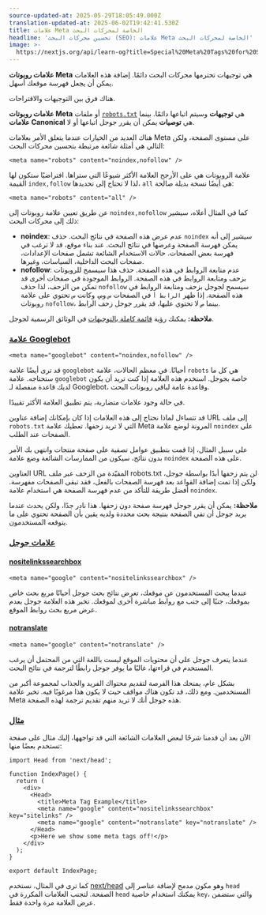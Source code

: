 ```yaml
---
source-updated-at: 2025-05-29T18:05:49.000Z
translation-updated-at: 2025-06-02T19:42:41.530Z
title: علامات Meta الخاصة لمحركات البحث
headline: 'تحسين محركات البحث (SEO): علامات Meta الخاصة لمحركات البحث'
image: >-
  https://nextjs.org/api/learn-og?title=Special%20Meta%20Tags%20for%20Search%20Engines&amp;chapter=8
---
```


**علامات روبوتات Meta** هي توجيهات تحترمها محركات البحث دائمًا. إضافة هذه العلامات يمكن أن يجعل فهرسة موقعك أسهل.

هناك فرق بين التوجيهات والاقتراحات.

**علامات روبوتات Meta** أو ملفات [`robots.txt`](/learn/seo/crawling-and-indexing/robots-txt) هي **توجيهات** وسيتم اتباعها دائمًا. بينما **علامات Canonical** هي **توصيات** يمكن أن يقرر جوجل اتباعها أو لا.

هناك العديد من الخيارات عندما يتعلق الأمر بعلامات Meta على مستوى الصفحة، ولكن التالي هي أمثلة شائعة مرتبطة بتحسين محركات البحث:

```
<meta name="robots" content="noindex,nofollow" />
```

علامة الروبوتات هي على الأرجح العلامة الأكثر شيوعًا التي ستراها. افتراضيًا ستكون لها القيمة `index,follow` لذا لا تحتاج إلى تحديدها، `all` هي أيضًا نسخة بديلة صالحة:

```
<meta name="robots" content="all" />
```

عن طريق تعيين علامة روبوتات إلى `noindex,nofollow` كما في المثال أعلاه، سيشير ذلك إلى محركات البحث:

*   **noindex**: عدم عرض هذه الصفحة في نتائج البحث. حذف `noindex` سيشير إلى أنه يمكن فهرسة الصفحة وعرضها في نتائج البحث. عند بناء موقع، قد لا ترغب في فهرسة بعض الصفحات. حالات الاستخدام الشائعة تشمل صفحات الإعدادات، صفحات البحث الداخلية، السياسات، وغيرها.
*   **nofollow**: عدم متابعة الروابط في هذه الصفحة. حذف هذا سيسمح للروبوتات بزحف ومتابعة الروابط في هذه الصفحة. الروابط الموجودة في صفحات أخرى قد تمكن من الزحف، لذا حذف `nofollow` سيسمح لجوجل بزحف ومتابعة الروابط في هذه الصفحة. إذا ظهر `الرابط أ` في الصفحات `س` و`ص`، وكانت `س` تحتوي على علامة روبوتات `nofollow`، بينما `ص` لا تحتوي عليها، قد يقرر جوجل زحف الرابط.

**ملاحظة:** يمكنك رؤية [قائمة كاملة بالتوجيهات](https://developers.google.com/search/docs/advanced/robots/robots_meta_tag#directives) في الوثائق الرسمية لجوجل.

### [علامة Googlebot](#googlebot-tag)

```
<meta name="googlebot" content="noindex,nofollow" />
```

قد ترى أيضًا علامة `googlebot` أحيانًا. في معظم الحالات، علامة `robots` هي كل ما ستحتاجه. علامة `googlebot` خاصة بجوجل. استخدم هذه العلامة إذا كنت تريد أن يكون لديك قاعدة منفصلة لـ Googlebot، وقاعدة عامة لباقي روبوتات البحث.

في حالة وجود علامات متضاربة، يتم تطبيق العلامة الأكثر تقييدًا.

قد تتساءل لماذا نحتاج إلى هذه العلامات إذا كان بإمكانك إضافة عناوين URL إلى ملف `robots.txt` التي لا تريد زحفها. تعطيك علامة Meta المرونة لوضع علامة `noindex` على الصفحات عند الطلب.

على سبيل المثال، إذا قمت بتطبيق عوامل تصفية على صفحة منتجات وانتهى بك الأمر بدون نتائج، سيكون من الممارسات الشائعة وضع علامة `noindex` على هذه الصفحة.

العناوين URL المقيّدة من الزحف عبر ملف robots.txt لن يتم زحفها أبدًا بواسطة جوجل، ولكن إذا تمت إضافة القواعد بعد فهرسة الصفحات بالفعل، فقد تبقى الصفحات مفهرسة. أفضل طريقة للتأكد من عدم فهرسة الصفحة هي استخدام علامة `noindex`.

**ملاحظة:** يمكن أن يقرر جوجل فهرسة صفحة دون زحفها. هذا نادر جدًا، ولكن يحدث عندما يريد جوجل أن تفي الصفحة بنتيجة بحث محددة ولديه يقين بأن الصفحة تحتوي على ما يتوقعه المستخدمون.

### [علامات جوجل](#google-tags)

#### [nositelinkssearchbox](#nositelinkssearchbox)

```
<meta name="google" content="nositelinkssearchbox" />
```

عندما يبحث المستخدمون عن موقعك، تعرض نتائج بحث جوجل أحيانًا مربع بحث خاص بموقعك، جنبًا إلى جنب مع روابط مباشرة أخرى لموقعك. تخبر هذه العلامة جوجل بعدم عرض مربع بحث روابط الموقع.

#### [notranslate](#notranslate)

```
<meta name="google" content="notranslate" />
```

عندما يتعرف جوجل على أن محتويات الموقع ليست باللغة التي من المحتمل أن يرغب المستخدم في قراءتها، غالبًا ما يوفر جوجل رابطًا لترجمة في نتائج البحث.

بشكل عام، يمنحك هذا الفرصة لتقديم محتواك الفريد والجذاب لمجموعة أكبر من المستخدمين. ومع ذلك، قد تكون هناك مواقف حيث لا يكون هذا مرغوبًا فيه. تخبر علامة Meta هذه جوجل أنك لا تريد منهم تقديم ترجمة لهذه الصفحة.

### [مثال](#example)

الآن بعد أن قدمنا شرحًا لبعض العلامات الشائعة التي قد تواجهها، إليك مثال على صفحة تستخدم بعضًا منها:

```
import Head from 'next/head';
 
function IndexPage() {
  return (
    <div>
      <Head>
        <title>Meta Tag Example</title>
        <meta name="google" content="nositelinkssearchbox" key="sitelinks" />
        <meta name="google" content="notranslate" key="notranslate" />
      </Head>
      <p>Here we show some meta tags off!</p>
    </div>
  );
}
 
export default IndexPage;
```

كما ترى في المثال، نستخدم [next/head](https://nextjs.org/docs/api-reference/next/head) وهو مكون مدمج لإضافة عناصر إلى `head` الصفحة. لتجنب العلامات المكررة في `head` يمكنك استخدام خاصية `key`، والتي ستضمن عرض العلامة مرة واحدة فقط.